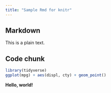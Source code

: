 ```yaml
---
title: "Sample Rmd for knitr"
---
```

  
## Markdown
  
This is a plain text.

## Code chunk

```r
library(tidyverse)
ggplot(mpg) + aes(displ, cty) + geom_point()
```

**Hello, world!**
